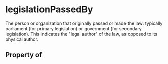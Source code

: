 # legislationPassedBy

The person or organization that originally passed or made the law: typically parliament (for primary legislation) or government (for secondary legislation). This indicates the "legal author" of the law, as opposed to its physical author.

## Property of



